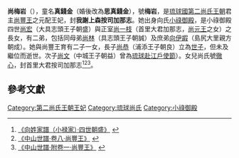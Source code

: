 {{東亞女性歷史人物
|名稱 =尚梅岩
|身份 =琉球國第二尚氏王朝王妃
|國家 =琉球國
|屆數 =
|前任 = 
|繼任 = 
|圖片名稱 =
|圖片大小 =
|圖片說明 =
|姓=尚
|最高職務 =王妃
|封爵 =我謝上森按司加那志
|封號 =
|位號=
|位階=
|品階=
|封地 =
|湯沐邑 =
|神號 =
|尊號 =
|氏族 =首里尚氏小祿御殿
|府邸 =
|世系 = 
|初名 =
|童名 =真錢金（婚後改為思真錢金）
|小字=
|號=梅岩
|法號=
|院號=
|其他名號=
|出生日期=1597年（[[明朝|明]][[萬曆|萬曆]]二十五年）
|出生地點=琉球國[[首里|首里]]
|婚年=
|逝世日期=1614年7月26日（明萬曆四十二年六月二十日）
|逝世地點=琉球國首里
|諡號=
|墓葬=[[玉陵|玉陵]]
|祠廟=
|父親=[[尚宏|尚宏]]（大具志頭王子朝盛）
|嫡母=
|母親=[[尚一枝|尚一枝]]（首里大君加那志）
|夫=尚豐王
|婚姻名份=王妃
|夫之父=[[尚久|尚久]]
|夫之母=[[寵一鏡|寵一鏡]]
|夫之嫡母=
|夫之養父=[[尚寧王|尚寧王]]
|夫之養母=[[尚蘭叢|尚蘭叢]]
|夫之繼室=妃馬氏（君豐見按司加那志，號[[馬蘭閨|蘭閨]]）
|夫之側室=[[夫人_(位號)|夫人]]松氏（西之按司加那志，號[[松涼月|涼月]]）<br>夫人吳氏（真南風按司，號[[吳蘭室|蘭室]]）<br>夫人樂氏（真南風按司，號[[樂南岳|南岳]]）<br>[[御妻|妻]]與那原阿護母志良禮，號[[苑叢|苑叢]]
|嫡兄弟=
|嫡姊妹=
|庶兄弟=[[向伊嘏|向伊嘏]]（島尻大里親方朝成）
|庶姊妹=
|同胞兄弟=[[尚林|尚林]]（具志頭王子朝誠）
|子=[[尚恭|尚恭]]（浦添王子朝良）
|女=首里大君按司加那志尚氏（號[[尚徹心|徹心]]）
|養子=
|養女=
|繼子=
|繼女=
|其他親屬 =
|經歷 = 
|著作 =
|注釋=}}
'''尚梅岩'''（{{bd|1597年||1614年|7月26日}}），童名'''真錢金'''（婚後改為'''思真錢金'''），號'''梅岩'''，是[[琉球國|琉球國]][[第二尚氏王朝|第二尚氏王朝]]君主[[尚豐王|尚豐王]]之元配王妃，封'''我謝上森按司加那志'''。她出身向氏[[小祿御殿|小祿御殿]]，是小祿御殿四世[[尚宏|尚宏]]（大具志頭王子朝盛）與正室[[尚一枝|尚一枝]]（首里大君加那志，[[尚元王|尚元王]]之女）之長女，有二弟，包括同母弟[[尚林|尚林]]（具志頭王子朝誠）及庶弟[[向伊嘏|向伊嘏]]（島尻大里親方朝成）。她與尚豐王育有二子一女，長子[[尚恭|尚恭]]（浦添王子朝良）立為[[世子|世子]]，但未及繼位而逝世。次子[[尚文|尚文]]（中城王子朝益）曾為[[琉球赴江戶使節|琉球赴江戶使節]]）。女兒尚氏號[[尚徹心|徹心]]，封首里大君按司加那志<ref>[http://www.tulips.tsukuba.ac.jp/limedio/dlam/B1241188/1/vol05/syuri/202.htm 《向姓家譜（小禄家）·四世朝盛》] {{webarchive|url=https://web.archive.org/web/20140106041357/http://www.tulips.tsukuba.ac.jp/limedio/dlam/B1241188/1/vol05/syuri/202.htm |date=2014-01-06 }}</ref><ref>[http://dynasty.cc/han/book/book/zssp.html 《中山世譜·卷八·尚豐王》] {{webarchive|url=https://web.archive.org/web/20131213104020/http://dynasty.cc/han/book/book/zssp.html |date=2013-12-13 }}</ref><ref>[http://dynasty.cc/han/book/book/zssp.html 《中山世譜·附卷一·尚豐王》] {{webarchive|url=https://web.archive.org/web/20131213104020/http://dynasty.cc/han/book/book/zssp.html |date=2013-12-13 }}</ref>。

==參考文獻==
<div class="references-small">
<references></references>
</div>
{{第二尚氏王朝王妃}}
[[Category:第二尚氏王朝王妃|Category:第二尚氏王朝王妃]]
[[Category:琉球尚氏|Category:琉球尚氏]]
[[Category:小祿御殿|Category:小祿御殿]]